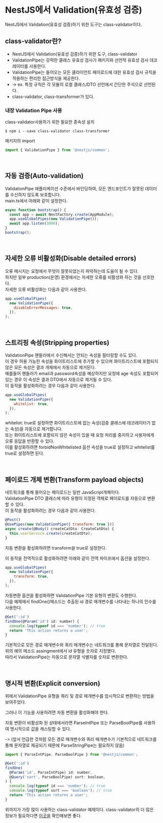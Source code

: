 # NestJS에서 Validation(유효성 검증)
NestJS에서 Validation(유효성 검증)하기 위한 도구는 class-validator이다.

## class-validator란?
- NestJS에서 Validation(유효성 검증)하기 위한 도구, class-validator  
- ValidationPipe는 강력한 클래스 유효성 검사기 패키지와 선언적 유효성 검사 데코레이터를 사용한다.  
- ValidationPipe는 들어오는 모든 클라이언트 페이로드에 대한 유효성 검사 규칙을 적용하는 편리한 접근방식을 제공한다.  
-  -> ex. 특정 규칙은 각 모듈의 로컬 클래스/DTO 선언에서 간단한 주석으로 선언된다.  
- class-validator, class-transformer가 있다.

      
### 내장 Validation Pipe 사용
class-validator사용하기 위한 필요한 종속성 설치
```console
$ npm i --save class-validator class-transformer
```

패키지의 import
```js
import { ValidationPipe } from '@nestjs/common';
```

<br />

## 자동 검증(Auto-validation)

ValidationPipe 애플리케이션 수준에서 바인딩하여, 모든 엔드포인트가 잘못된 데이터를 수신하지 않도록 보호합니다.  
main.ts에서 아래와 같이 설정한다.
```js filename="main.ts"
async function bootstrap() {
  const app = await NestFactory.create(AppModule);
  app.useGlobalPipes(new ValidationPipe());
  await app.listen(3000);
}
bootstrap();
```

<br />

## 자세한 오류 비활성화(Disable detailed errors)

오류 메시지는 요청에서 무엇이 잘못되었는지 파악하는데 도움이 될 수 있다.  
하지만 일부 production(운영) 환경에서는 자세한 오류를 비활성화 하는 것을 선호한다.  
자세한 오류 비활성화는 다음과 같이 사용한다.
```js
app.useGlobalPipes(
  new ValidationPipe({
    disableErrorMessages: true,
  }),
);
```
<br />

## 스트리핑 속성(Stripping properties)

ValidationPipe 핸들러에서 수신해서는 안되는 속성을 필터링할 수도 있다.  
이 경우 허용 가능한 속성을 화이트리스트에 추가할 수 있으며 화이트리스트에 포함되지 않은 모든 속성은 결과 개체에서 자동으로 제거된다.  
예를들어 핸들러가 email과 password속성을 예상하지만 요청에 age 속성도 포함되어 있는 경우 이 속성은 결과 DTO에서 자동으로 제거될 수 있다.  
이 동작을 활성화하려는 경우 다음과 같이 사용한다.
```js
app.useGlobalPipes(
  new ValidationPipe({
    whitelist: true,
  }),
);
```
whitelist: true로 설정하면 화이트리스트에 없는 속성(검증 클래스에 데코레이터가 없는 속성)을 자동으로 제거합니다.  
또는 화이트리스트에 포함되지 않은 속성이 있을 때 요청 처리를 중지하고 사용자에게 오류 응답을 반환할 수 있다.  
이를 활성화하려면 forbidNonWhitelisted 옵션 속성을 true로 설정하고 whitelist를 true로 설정하면 된다.

<br />

## 페이로드 개체 변환(Transform payload objects)

네트워크를 통해 들어오는 페이로드는 일반 JavaScript개체이다.  
ValidationPipe DTO 클래스에 따라 유형이 지정된 객체로 페이로드를 자동으로 변환할 수 있다.  
이 동작을 활성화하려는 경우 다음과 같이 사용한다.
```js filename="user.controller.ts"
@Post()
@UsePipes(new ValidationPipe({ transform: true }))
async create(@Body() createCatDto: CreateCatDto) {
  this.userService.create(createCatDto);
}
```
자동 변환을 활성화하려면 transform을 true로 설정한다.

이 동작을 전역적으로 활성화하려면 아래와 같이 전역 파이프에서 옵션을 설정한다.
```js
app.useGlobalPipes(
  new ValidationPipe({
    transform: true,
  }),
);
```

자동변환 옵션을 활성화하면 ValidationPipe 기본 유형의 변환도 수행한다.  
다음 예제에서 findOne()메소드는 추출된 id 경로 매개변수를 나타내는 하나의 인수를 사용한다.
```js
@Get(':id')
findOne(@Param('id') id: number) {
  console.log(typeof id === 'number'); // true
  return 'This action returns a user';
}
```
기본적으로 모든 경로 매개변수와 쿼리 매개변수는 네트워크를 통해 문자열로 전달된다.  
위의 예의 메소드 assingment에서 id 유형을 숫자로 지정했다.  
따라서 ValidationPipe는 자동으로 문자열 식별자를 숫자로 변환한다.

<br />


## 명시적 변환(Explicit conversion)

위에서 ValidationPipe 유형을 쿼리 및 경로 매개변수를 암시적으로 변환하는 방법을 보여주었다.

그러나 이 기능을 사용하려면 자동 변환을 활성화해야 한다.

 

자동 변환이 비활성화 된 상태에서라면 ParseIntPipe 또는 ParseBoolPipe를 사용하여 명시적으로 값을 캐스팅할 수 있다.

 -> (앞서 언급한 것처럼 모든 경로 매개변수와 쿼리 매개변수가 기본적으로 네트워크를 통해 문자열로 제공되기 때문에 ParseStringPipe는 필요하지 않음)
```js
import { ParseIntPipe, ParseBoolPipe } from '@nestjs/common';

@Get(':id')
findOne(
  @Param('id', ParseIntPipe) id: number,
  @Query('sort', ParseBoolPipe) sort: boolean,
) {
  console.log(typeof id === 'number'); // true
  console.log(typeof sort === 'boolean'); // true
  return 'This action returns a user';
}
```
위까지가 가장 많이 사용하는 class-validator 예제이다.
class-validator의 더 많은 정보가 필요하다면 [이곳을](https://github.com/typestack/class-validator) 확인해보면 좋다.